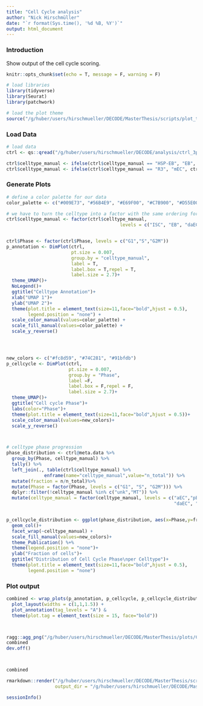 ```yaml
---
title: "Cell Cycle analysis"
author: "Nick Hirschmüller"
date: "`r format(Sys.time(), '%d %B, %Y')`"
output: html_document
---
```




### Introduction
Show output of the cell cycle scoring. 

```r
knitr::opts_chunk$set(echo = T, message = F, warning = F)
```


```r
# load libraries
library(tidyverse)
library(Seurat)
library(patchwork)

# load the plot theme
source("/g/huber/users/hirschmueller/DECODE/MasterThesis/scripts/plot_theme.R")
```


### Load Data
```r
# load data
ctrl <- qs::qread("/g/huber/users/hirschmueller/DECODE/analysis/ctrl_3prime/results/CellCycleScoring_ctrl/ctrl_integrated_doublet_CellCycle.qs")

ctrl$celltype_manual <- ifelse(ctrl$celltype_manual == "HSP-EB", "EB", ctrl$celltype_manual)
ctrl$celltype_manual <- ifelse(ctrl$celltype_manual == "R3", "mEC", ctrl$celltype_manual)
```


### Generate Plots
```r
# define a color palette for our data
color_palette <- c("#009E73", "#56B4E9", "#E69F00", "#C7B900", "#D55E00", "#CC79A7", "#8EBD59", "#663399","#999999", "#EB6864", "#709DAD")

# we have to turn the celltype into a factor with the same ordering for both ctrl and notch.
ctrl$celltype_manual <- factor(ctrl$celltype_manual, 
                                          levels = c("ISC", "EB", "daEC" ,"aEC", "Copper","pEC", "EE", "unk","MT", "dEC","mEC"))


ctrl$Phase <- factor(ctrl$Phase, levels = c("G1","S","G2M"))
p_annotation <- DimPlot(ctrl,
                        pt.size = 0.007,
                        group.by = "celltype_manual",
                        label = T,
                        label.box = T,repel = T,
                        label.size = 2.7)+
  theme_UMAP()+
  NoLegend()+
  ggtitle("Celltype Annotation")+
  xlab("UMAP 1")+
  ylab("UMAP 2")+
  theme(plot.title = element_text(size=11,face="bold",hjust = 0.5),
        legend.position = "none") +
  scale_color_manual(values=color_palette) +
  scale_fill_manual(values=color_palette) +
  scale_y_reverse()




new_colors <- c("#fc8d59", "#74C281", "#91bfdb")
p_cellcycle <- DimPlot(ctrl,
                       pt.size = 0.007,
                       group.by = "Phase",
                       label =F,
                       label.box = F,repel = F,
                       label.size = 2.7)+
  theme_UMAP()+
  ggtitle("Cell cycle Phase")+
  labs(color="Phase")+
  theme(plot.title = element_text(size=11,face="bold",hjust = 0.5))+
  scale_color_manual(values=new_colors)+
  scale_y_reverse()



# celltype phase progression
phase_distribution <- ctrl@meta.data %>% 
  group_by(Phase, celltype_manual) %>% 
  tally() %>% 
  left_join(., table(ctrl$celltype_manual) %>%
              enframe(name="celltype_manual",value="n_total")) %>% 
  mutate(fraction = n/n_total)%>% 
  mutate(Phase = factor(Phase, levels = c("G1", "S", "G2M"))) %>% 
  dplyr::filter(!celltype_manual %in% c("unk","MT")) %>% 
  mutate(celltype_manual = factor(celltype_manual, levels = c("aEC","pEC","Copper","R3", "EE",
                                                              "daEC", "dEC","EB", "ISC")))


p_cellcycle_distribution <- ggplot(phase_distribution, aes(x=Phase,y=fraction, fill=Phase))+
  geom_col()+
  facet_wrap(~celltype_manual) +
  scale_fill_manual(values=new_colors)+
  theme_Publication() %+%
  theme(legend.position = "none")+
  ylab("Fraction of cells")+
  ggtitle("Distribution of Cell Cycle Phase\nper Celltype")+
  theme(plot.title = element_text(size=11,face="bold",hjust = 0.5),
        legend.position = "none")

```

### Plot output
```r
combined <- wrap_plots(p_annotation, p_cellcycle, p_cellcycle_distribution, nrow = 1) +
  plot_layout(widths = c(1,1,1.5)) +
  plot_annotation(tag_levels = "A") & 
  theme(plot.tag = element_text(size = 15, face="bold"))



ragg::agg_png("/g/huber/users/hirschmueller/DECODE/MasterThesis/plots/CellCycle.png", width = 10, height = 4, res=800, units = "in", scaling = 0.88)
combined
dev.off()



combined
```


```r
rmarkdown::render("/g/huber/users/hirschmueller/DECODE/MasterThesis/scripts/CellCycle_sup3.Rmd",
                  output_dir = "/g/huber/users/hirschmueller/DECODE/MasterThesis/html/")
```


```r
sessionInfo()
```











